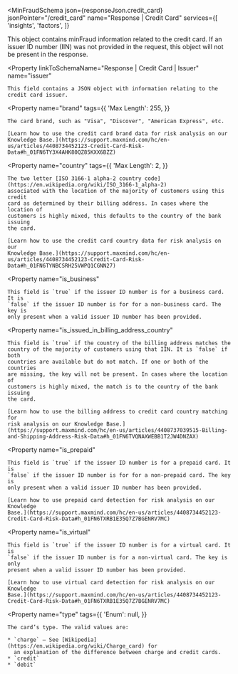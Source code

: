 
<MinFraudSchema
  json={responseJson.credit_card}
  jsonPointer="/credit_card"
  name="Response | Credit Card"
  services={[
    'insights',
    'factors',
  ]}
>
  This object contains minFraud information related to the credit card. If an
  issuer ID number (IIN) was not provided in the request, this object will not
  be present in the response.

  <Property
    linkToSchemaName="Response | Credit Card | Issuer"
    name="issuer"
  >
    This field contains a JSON object with information relating to the credit card issuer.
  </Property>

  <Property
    name="brand"
    tags={{
      'Max Length': 255,
    }}
  >
    The card brand, such as "Visa", "Discover", "American Express", etc.

    [Learn how to use the credit card brand data for risk analysis on our
    Knowledge Base.](https://support.maxmind.com/hc/en-us/articles/4408734452123-Credit-Card-Risk-Data#h_01FN6TY3X4AHK80QZ85KXX6BZZ)

  </Property>

  <Property
    name="country"
    tags={{
      'Max Length': 2,
    }}
  >
    The two letter [ISO 3166-1 alpha-2 country code](https://en.wikipedia.org/wiki/ISO_3166-1_alpha-2)
    associated with the location of the majority of customers using this credit
    card as determined by their billing address. In cases where the location of
    customers is highly mixed, this defaults to the country of the bank issuing
    the card.

    [Learn how to use the credit card country data for risk analysis on our
    Knowledge Base.](https://support.maxmind.com/hc/en-us/articles/4408734452123-Credit-Card-Risk-Data#h_01FN6TYNBCSRH25VWPQ1CGNN27)

  </Property>

  <Property
    name="is_business"
  >
    This field is `true` if the issuer ID number is for a business card. It is
    `false` if the issuer ID number is for for a non-business card. The key is
    only present when a valid issuer ID number has been provided.
  </Property>

  <Property
    name="is_issued_in_billing_address_country"
  >
    This field is `true` if the country of the billing address matches the
    country of the majority of customers using that IIN. It is `false` if both
    countries are available but do not match. If one or both of the countries
    are missing, the key will not be present. In cases where the location of
    customers is highly mixed, the match is to the country of the bank issuing
    the card.

    [Learn how to use the billing address to credit card country matching for
    risk analysis on our Knowledge Base.](https://support.maxmind.com/hc/en-us/articles/4408737039515-Billing-and-Shipping-Address-Risk-Data#h_01FN6TVQNAXWEBB1T2JW4DNZAX)

  </Property>

  <Property
    name="is_prepaid"
  >
    This field is `true` if the issuer ID number is for a prepaid card. It is
    `false` if the issuer ID number is for for a non-prepaid card. The key is
    only present when a valid issuer ID number has been provided.

    [Learn how to use prepaid card detection for risk analysis on our Knowledge
    Base.](https://support.maxmind.com/hc/en-us/articles/4408734452123-Credit-Card-Risk-Data#h_01FN6TXRB1E35Q7Z7BGENRV7MC)

  </Property>

  <Property
    name="is_virtual"
  >
    This field is `true` if the issuer ID number is for a virtual card. It is
    `false` if the issuer ID number is for a non-virtual card. The key is only
    present when a valid issuer ID number has been provided.

    [Learn how to use virtual card detection for risk analysis on our Knowledge
    Base.](https://support.maxmind.com/hc/en-us/articles/4408734452123-Credit-Card-Risk-Data#h_01FN6TXRB1E35Q7Z7BGENRV7MC)

  </Property>

  <Property
    name="type"
    tags={{
      'Enum': null,
    }}
  >
    The card’s type. The valid values are:

    * `charge` – See [Wikipedia](https://en.wikipedia.org/wiki/Charge_card) for
      an explanation of the difference between charge and credit cards.
    * `credit`
    * `debit`

  </Property>
</MinFraudSchema>
